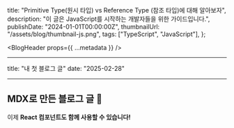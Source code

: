   title:
    "Primitive Type(원시 타입) vs Reference Type (참조 타입)에 대해 알아보자",
  description: "이 글은 JavaScript를 시작하는 개발자들을 위한 가이드입니다.",
  publishDate: "2024-01-01T00:00:00Z",
  thumbnailUrl: "/assets/blog/thumbnail-js.png",
  tags: ["TypeScript", "JavaScript"],
};

<BlogHeader props={{ ...metadata }} />

<article className="blog-content-article">

---

title: "내 첫 블로그 글"
date: "2025-02-28"

---

# MDX로 만든 블로그 글 🚀

이제 **React 컴포넌트도 함께 사용할 수 있습니다!**

</article>
